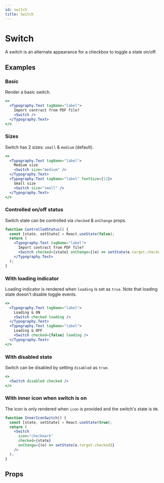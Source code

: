 ```yaml
---
id: switch
title: Switch
---
```


# Switch

A switch is an alternate appearance for a checkbox to toggle a state on/off.

## Examples

### Basic

Render a basic switch.

```jsx live
<>
  <Typography.Text tagName="label">
    Import contract from PDF file?
    <Switch />
  </Typography.Text>
</>
```

### Sizes

Switch has 2 sizes: `small` & `medium` (default).

```jsx live
<>
  <Typography.Text tagName="label">
    Medium size
    <Switch size="medium" />
  </Typography.Text>
  <Typography.Text tagName="label" fontSize={12}>
    Small size
    <Switch size="small" />
  </Typography.Text>
</>
```

### Controlled on/off status

Switch state can be controlled via `checked` & `onChange` props.

```jsx live
function ControlledStatus() {
  const [state, setState] = React.useState(false);
  return (
    <Typography.Text tagName="label">
      Import contract from PDF file?
      <Switch checked={state} onChange={(e) => setState(e.target.checked)} />
    </Typography.Text>
  );
}
```

### With loading indicator

Loading indicator is rendered when `loading` is set as `true`. Note that loading state doesn't disable toggle events.

```jsx live
<>
  <Typography.Text tagName="label">
    Loading & ON
    <Switch checked loading />
  </Typography.Text>
  <Typography.Text tagName="label">
    Loading & OFF
    <Switch checked={false} loading />
  </Typography.Text>
</>
```

### With disabled state

Switch can be disabled by setting `disabled` as `true`.

```jsx live
<>
  <Switch disabled checked />
</>
```

### With inner icon when switch is on

The icon is only rendered when `icon` is provided and the switch's state is `ON`.

```jsx live
function InnerIconSwitch() {
  const [state, setState] = React.useState(true);
  return (
    <Switch
      icon="checkmark"
      checked={state}
      onChange={(e) => setState(e.target.checked)}
    />
  );
}
```

## Props

<Props of="Switch" from="web" />
